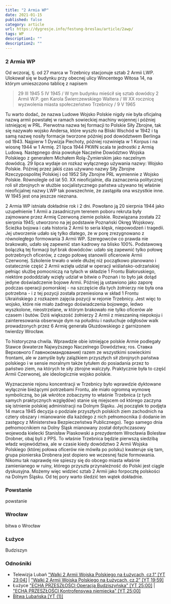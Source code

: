 ```yaml
---
title: "2 Armia WP"
date: 2021-01-15
published: false
category: article
url: https://dygresje.info/festung-breslau/article/2awp/
tags: WP
description1: ""
description2: ""
---
```


### 2 Armia WP

Od wczoraj, tj. od 27 marca w Trzebnicy stacjonuje sztab 2 Armii LWP. Ulokował się w budynku przy obecnej ulicy Wincentego Witosa 14, na którym umieszczono tablicę z napisem
>29 III 1945 5 IV 1945 / W tym budynku mieścił się sztab dowódcy 2 Armii W.P. gen Karola Świerczewskiego Waltera / W XX rocznicę wyzwolenia miasta społeczeństwo Trzebnicy / 9 V 1965

Tu warto dodać, że nazwa Ludowe Wojsko Polskie nigdy nie była oficjalną nazwą armii powstałej w ramach sowieckiej machiny wojennej i później istniejącej w PRL. Pierwotna nazwa tej formacji to Polskie Siły Zbrojne, tak się nazywało wojsko Andersa, które wyszło na Bliski Wschód w 1942 i tą samą nazwę nosiły formacje tworzone później pod dowództwem Berlinga od 1943. Najpierw 1 Dywizja Piechoty, później rozwinięta w 1 Korpus i na wiosnę 1944 w 1 Armię. 21 lipca 1944 PKWN scala te jednostki z Armią Ludową. Następnego dnia powołuje Naczelne Dowództwo Wojska Polskiego z generałem Michałem Rolą-Żymierskim jako naczelnym dowódcą. 29 lipca wydaje on rozkaz wyłącznego używania nazwy: Wojsko Polskie. Później przez jakiś czas używano nazwy Siły Zbrojne Rzeczypospolitej Polskiej i od 1952 Siły Zbrojne PRL wymiennie z Wojsko Polskie. Równolegle od lat 50. XX nieoficjalnie, dla zaznaczenia politycznej roli sił zbrojnych w służbie socjalistycznego państwa używano tej właśnie nieoficjalnej nazwy LWP tak powszechnie, że zastąpiła ona wszystkie inne. W 1945 jest ona jeszcze nieznana.

2 Armia WP istniała dokładnie rok i 2 dni. Powołano ją 20 sierpnia 1944 jako uzupełnienie 1 Armii a zasadniczym terenem poboru rekruta były zajmowane przez Armię Czerwoną ziemie polskie. Rozwiązana została 22 sierpnia 1945; utworzono na jej podstawie Poznański Okręg Wojskowy. Ścieżka bojowa i cała historia 2 Armii to seria klęsk, niepowodzeń i tragedii. Jej utworzenie udało się tylko dlatego, że w porę zrezygnowano z równoległego formowania 3 Armii WP. Szeregowców co prawda nie brakowało, udało się zapewnić stan kadrowy na blisko 100%. Podstawową bolączką tej formacji był brak dowódców: udało się zapewnić tylko połowę potrzebnych oficerów, z czego połowę stanowili oficerowie Armii Czerwonej. Szkolenie trwało o wiele dłużej niż początkowo planowano i ostatecznie część 2 Armii wzięła udział w operacji wiślańsko-odrzańskiej pełniąc służbę pomocniczą na tyłach w składzie 1 Frontu Białoruskiego, niektóre pododdziały wzięły udział w bitwie o Poznań i to było jak dotąd jedyne doświadczenie bojowe Armii. Później ją ustawiono jako zaporę podczas operacji pomorskiej - na szczęście dla tych żołnierzy nie była ona potrzebna - i z tej pozycji została przeniesiona w skład 1 Frontu Ukraińskiego z rozkazem zajęcia pozycji w rejonie Trzebnicy. Jest więc to wojsko, które nie miało żadnego doświadczenia bojowego, ledwo wyszkolone, nieostrzelane, w którym brakowało nie tylko oficerów ale czasem i butów. Dziś większość żołnierzy 2 Armii z mieszaniną niepokoju i zainteresowania obserwuje dym na południu i nasłuchuje odgłosów walk prowadzonych przez 6 Armię generała Głuzdowskiego z garnizonem twierdzy Wrocław.

To historyczna chwila. Wprawdzie obie istniejące polskie Armie podlegały Stawce (kwaterze Najwyższego Naczelnego Dowództwa; ros. Ставка Верховного Главнокомандования) razem ze wszystkimi sowieckimi frontami, ale w zamyśle były zalążkiem przyszłych sił zbrojnych państwa polskiego i w sensie moralnym także tytułem do posiadania przez to państwo ziem, na których te siły zbrojne walczyły. Praktycznie była to część Armii Czerwonej, ale ideologicznie wojsko polskie.

Wyznaczenie rejonu koncentracji w Trzebnicy było wprawdzie dyktowane wyłącznie bieżącymi potrzebami Frontu, ale miało ogromną wymowę symboliczną, bo jak wkrótce zobaczymy to właśnie Trzebnica (z tych samych praktycznych względów) stanie się miejscem od którego zaczyna się istnienie polskiej administracji na Dolnym Śląsku. Jej początek to podjęta 14 marca 1945 decyzja o podziale przyszłych polskich ziem zachodnich na cztery obszary i mianowanie dla każdego z nich pełnomocnika (i dodanie im zastępcy z Ministerstwa Bezpieczeństwa Publicznego). Tego samego dnia pełnomocnikiem na Dolny Śląsk mianowany został dotychczasowy wojewoda kielecki Stanisław Piaskowski a prezydentem Wrocławia Bolesław Drobner, obaj byli z PPS. To właśnie Trzebnica będzie pierwszą siedzibą władz województwa, ale w czasie kiedy dowództwo 2 Armii Wojska Polskiego (której połowa oficerów nie mówiła po polsku) kwateruje się tam, grupa pionierska Drobnera jest dopiero we wczesnej fazie formowania. Nikomu tak naprawdę nie spieszy się do obcego miasta właśnie zamienianego w ruiny, którego przyszła przynależność do Polski jest ciągle dyskusyjna. Możemy więc widzieć sztab 2 Armii jako forpocztę polskości na Dolnym Śląsku. Od tej pory warto śledzić ten wątek dokładnie.

### Powstanie

powstanie

### Wrocław

bitwa o Wrocław

### Łużyce

Budziszyn

### Odnośniki

- Telewizja Lubań ["Walki 2 Armii Wojska Polskiego na Łużycach, cz.1" [YT 23:04]](https://www.youtube.com/watch?v=wq48_LOrAy8) | ["Walki 2 Armii Wojska Polskiego na Łużycach, cz.2" [YT 19:59]](https://www.youtube.com/watch?v=qUiqFaBxy50)
- Łużyce ["ECHA PRZESZŁOŚCI Operacja Budziszyńska" [YT 25:00]](https://www.youtube.com/watch?v=daFgeI7voyU) | ["ECHA PRZESZŁOŚCI Kontrofensywa niemiecka" [YT 25:00]](https://www.youtube.com/watch?v=Lpe39iVlvq4)
- [Bitwa Lubańska [YT (1)]](ttps://www.youtube.com/channel/UC9uY5xToaj7N1AS4MR1Khfw)